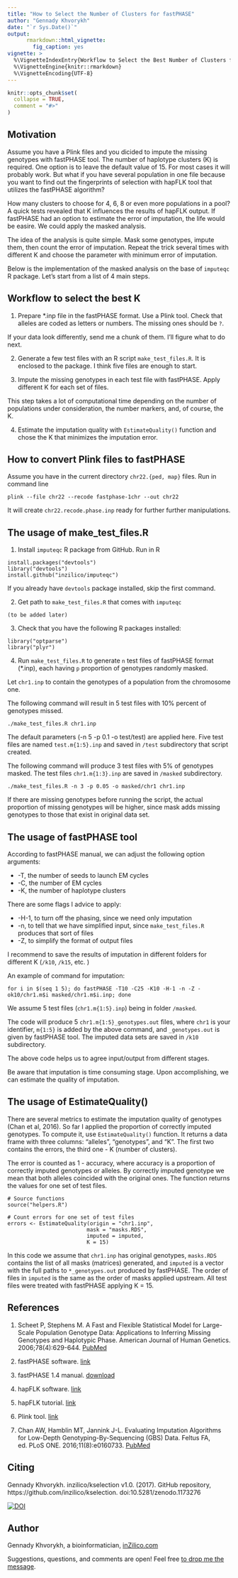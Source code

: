 ```yaml
---
title: "How to Select the Number of Clusters for fastPHASE"
author: "Gennady Khvorykh"
date: "`r Sys.Date()`"
output:
      rmarkdown::html_vignette:
        fig_caption: yes
vignette: >
  %\VignetteIndexEntry{Workflow to Select the Best Number of Clusters for fastPHASE}
  %\VignetteEngine{knitr::rmarkdown}
  %\VignetteEncoding{UTF-8}
---
```


```r
knitr::opts_chunk$set(
  collapse = TRUE,
  comment = "#>"
)
```

Motivation
-----------

Assume you have a Plink files and you dicided to impute the missing genotypes with fastPHASE tool. The number of haplotype clusters (K) is required. One option is to leave the default value of 15. For most cases it will probably work. But what if you have several population in one file because you want to find out the fingerprints of selection with hapFLK tool that utilizes the fastPHASE algorithm?

How many clusters to choose for 4, 6, 8 or even more populations in a pool? A quick tests revealed that K influences the results of hapFLK output. If fastPHASE had an option to estimate the error of imputation, the life would be easire. We could apply the masked analysis. 

The idea of the analysis is quite simple. Mask some genotypes, impute them, then count the error of imputation. Repeat the trick several times with different K and choose the parameter with minimum error of imputation.      

Below is the implementation of the masked analysis on the base of `imputeqc` R package. Let's start from a list of 4 main steps.

Workflow to select the best K
------------------------------

1. Prepare \*.inp file in the fastPHASE format. Use a Plink tool. Check that alleles are coded as letters or numbers. The missing ones should be `?`. 

If your data look differently, send me a chunk of them. I'll figure what to do next.   

2. Generate a few test files with an R script `make_test_files.R`. It is enclosed to the package. I think five files are enough to start. 

3. Impute the missing genotypes in each test file with fastPHASE. Apply different K for each set of files. 

This step takes a lot of computational time depending on the number of populations under consideration, the number markers, and, of course, the K.    

4. Estimate the imputation quality with `EstimateQuality()` function and chose the K that minimizes the imputation error. 

How to convert Plink files to fastPHASE
---------------------------------------

Assume you have in the current directory `chr22.{ped, map}` files. Run in command line

    plink --file chr22 --recode fastphase-1chr --out chr22
    
It will create `chr22.recode.phase.inp` ready for further further manipulations. 

The usage of make\_test\_files.R
---------------------------------

1. Install `imputeqc` R package from GitHub. Run in R

```
install.packages("devtools")
library("devtools")
install.github("inzilico/imputeqc")
```

If you already have `devtools` package installed, skip the first command.

2. Get path to `make_test_files.R` that comes with `imputeqc` 

```
(to be added later)
```

3. Check that you have the following R packages installed:

```
library("optparse")
library("plyr")
```

4. Run `make_test_files.R` to generate `n` test files of fastPHASE format (\*.inp), each having `p` proportion of genotypes randomly masked.

Let `chr1.inp` to contain the genotypes of a population from the chromosome one.

The following command will result in 5 test files with 10% percent of genotypes missed.

    ./make_test_files.R chr1.inp 

The default parameters (-n 5 -p 0.1 -o test/test) are applied here. Five test files are named `test.m{1:5}.inp` and saved in `/test` subdirectory that script created.

The following command will produce 3 test files with 5% of genotypes masked. The test files `chr1.m{1:3}.inp` are saved in `/masked` subdirectory.

    ./make_test_files.R -n 3 -p 0.05 -o masked/chr1 chr1.inp 

If there are missing genotypes before running the script, the actual proportion of missing genotypes will be higher, since mask adds missing genotypes to those that exist in original data set.

The usage of fastPHASE tool
---------------------------

According to fastPHASE manual, we can adjust the following option arguments:

-   -T, the number of seeds to launch EM cycles
-   -C, the number of EM cycles
-   -K, the number of haplotype clusters

There are some flags I advice to apply:

-   -H-1, to turn off the phasing, since we need only imputation
-   -n, to tell that we have simplified input, since `make_test_files.R` produces that sort of files
-   -Z, to simplify the format of output files

I recommend to save the results of imputation in different folders for different K (`/k10`, `/k15`, etc. )

An example of command for imputation:

    for i in $(seq 1 5); do fastPHASE -T10 -C25 -K10 -H-1 -n -Z -ok10/chr1.m$i masked/chr1.m$i.inp; done

We assume 5 test files (`chr1.m{1:5}.inp`) being in folder `/masked`.

The code will produce 5 `chr1.m{1:5}_genotypes.out` files, where `chr1` is your identifier, `m{1:5}` is added by the above command, and `_genotypes.out` is given by fastPHASE tool. The imputed data sets are saved in `/k10` subdirectory.

The above code helps us to agree input/output from different stages.

Be aware that imputation is time consuming stage. Upon accomplishing, we can estimate the quality of imputation.

The usage of EstimateQuality()
-----------------------------

There are several metrics to estimate the imputation quality of genotypes (Chan et al, 2016). So far I applied the proportion of correctly imputed genotypes. To compute it, use `EstimateQuality()` function. It returns a data frame with three columns: "alleles", "genotypes", and "K". The first two contains the errors, the third one - K (number of clusters).

The error is counted as 1 - accuracy, where accuracy is a proportion of correctly imputed genotypes or alleles. By correctly imputed genotype we mean that both alleles coincided with the original ones. The function returns the values for one set of test files.

    # Source functions
    source("helpers.R")

    # Count errors for one set of test files
    errors <- EstimateQuality(origin = "chr1.inp",
                             mask = "masks.RDS", 
                             imputed = imputed,
                             K = 15)

In this code we assume that `chr1.inp` has original genotypes, `masks.RDS` contains the list of all masks (matrices) generated, and `imputed` is a vector with the full paths to `*_genotypes.out` produced by fastPHASE. The order of files in `imputed` is the same as the order of masks applied upstream. All test files were treated with fastPHASE applying K = 15.

References
----------

1. Scheet P, Stephens M. A Fast and Flexible Statistical Model for Large-Scale Population Genotype Data: Applications to Inferring Missing Genotypes and Haplotypic Phase. American Journal of Human Genetics. 2006;78(4):629-644. [PubMed](https://www.ncbi.nlm.nih.gov/pubmed/16532393)

2. fastPHASE software. [link](http://scheet.org/software.html)

3. fastPHASE 1.4 manual. [download](http://scheet.org/code/fastphase_doc_1.4.pdf)

4. hapFLK software. [link](https://forge-dga.jouy.inra.fr/projects/hapflk) 

5. hapFLK tutorial. [link](https://github.com/bcm-uga/SSMPG2017/blob/master/Presentations/hapflk/hapflk.org)

5. Plink tool. [link](http://zzz.bwh.harvard.edu/plink/)

6. Chan AW, Hamblin MT, Jannink J-L. Evaluating Imputation Algorithms for Low-Depth Genotyping-By-Sequencing (GBS) Data. Feltus FA, ed. PLoS ONE. 2016;11(8):e0160733. [PubMed](https://www.ncbi.nlm.nih.gov/pubmed/27537694)

Citing
------

Gennady Khvorykh. inzilico/kselection v1.0. (2017). GitHub repository, https://github.com/inzilico/kselection. doi:10.5281/zenodo.1173276

[![DOI](https://zenodo.org/badge/DOI/10.5281/zenodo.1173276.svg)](https://doi.org/10.5281/zenodo.1173276)

Author
------

Gennady Khvorykh, a bioinformatician, [inZilico.com](http://inzilico.com)

Suggestions, questions, and comments are open! Feel free [to drop me the message](http://www.inzilico.com/contacts/).




